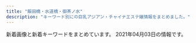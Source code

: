 ```yaml
---
title: "飯田橋・水道橋・御茶ノ水"
description: "キーワード別にの巨乳アジアン・チャイナエステ嬢情報をまとめました。"
---
```


新着画像と新着キーワードをまとめています。
2021年04月03日の情報です。

<DmmAffiliateIns />
<KeywordTable
  shops={
    [
    {
        "station": "\u5c0f\u5ddd\u753a\u99c5B4",
        "name": "\u30a2\u30ed\u30de\u30e9\u30c3\u30ad\u30fc",
        "url": "http://aromalucky.xyz/",
        "img_links": [
            "http://aromalucky.xyz/wp-content/uploads/2019/05/01_02.png",
            "https://i2.wp.com/aromalucky.xyz/wp-content/uploads/2017/12/02.jpg",
            "https://i0.wp.com/aromalucky.xyz/wp-content/uploads/2019/05/02.png",
            "https://i2.wp.com/aromalucky.xyz/wp-content/uploads/2019/04/12.jpg",
            "https://i0.wp.com/aromalucky.xyz/wp-content/uploads/2017/12/05-1.jpg",
            "https://i2.wp.com/aromalucky.xyz/wp-content/uploads/2017/12/08.jpg",
            "https://i2.wp.com/aromalucky.xyz/wp-content/uploads/2017/12/03-1.jpg",
            "https://i2.wp.com/aromalucky.xyz/wp-content/uploads/2019/04/14.jpg",
            "https://i0.wp.com/aromalucky.xyz/wp-content/uploads/2019/05/15.jpg",
            "https://i0.wp.com/aromalucky.xyz/wp-content/uploads/2019/04/13.jpg",
            "https://i2.wp.com/aromalucky.xyz/wp-content/uploads/2019/05/03.png",
            "https://i1.wp.com/aromalucky.xyz/wp-content/uploads/2019/05/16.jpg",
            "https://i1.wp.com/aromalucky.xyz/wp-content/uploads/2017/12/04-1.jpg",
            "https://i2.wp.com/aromalucky.xyz/wp-content/uploads/2020/09/21.jpg",
            "https://i1.wp.com/aromalucky.xyz/wp-content/uploads/2019/10/20.jpg"
        ],
        "keywords": {}
    },
    {
        "url": "http://rapisu.tokyo/",
        "keywords": {
            "C": 7
        },
        "station": "\u795e\u4fdd\u753a\u99c5A7\u51fa\u53e3",
        "name": "\u30e9\u30d4\u30b9",
        "img_links": [
            "http://rapisu.tokyo/images/mobile.png",
            "http://rapisu.tokyo/images/top.png",
            "http://rapisu.tokyo/images/zi_staff.png",
            "http://rapisu.tokyo/images/mika.jpg",
            "http://rapisu.tokyo/images/flash.jpg",
            "http://rapisu.tokyo/images/tiao.png",
            "http://rapisu.tokyo/images/flash1.jpg",
            "http://rapisu.tokyo/images/meihui.jpg",
            "http://rapisu.tokyo/images/r1.jpg",
            "http://rapisu.tokyo/images/r3.jpg",
            "http://rapisu.tokyo/images/r2.jpg",
            "http://rapisu.tokyo/images/g0.jpg",
            "http://rapisu.tokyo/images/end.png"
        ]
    },
    {
        "station": "\u5c0f\u5ddd\u753a\u99c5B5\u51fa\u53e3",
        "keywords": {},
        "url": "https://izumi-esthe.tokyo/",
        "img_links": [],
        "name": "\u7652\u3057\u306e\u6cc9"
    },
    {
        "name": "Lime",
        "img_links": [
            "http://sln-relax.com/img/ttl_tnew.jpg",
            "http://sln-relax.com/scdl/staff/10021.jpg",
            "http://sln-relax.com/pic/topimg3.jpg",
            "http://sln-relax.com/pic/topimg1.jpg",
            "http://sln-relax.com/img/ttl_staff.png",
            "http://sln-relax.com/i/files/homeimg.jpg",
            "http://sln-relax.com/i/files/girl01.jpg",
            "http://sln-relax.com/scdl/staff/10061.jpg",
            "http://sln-relax.com/pic/topimg2.jpg",
            "http://sln-relax.com/scdl/staff/10041.jpg",
            "http://sln-relax.com/img/att.jpg",
            "http://sln-relax.com/pic/head.png",
            "http://sln-relax.com/scdl/staff/10051.jpg",
            "http://sln-relax.com/scdl/staff/10011.jpg",
            "http://sln-relax.com/img/ttl_concept.jpg",
            "http://sln-relax.com/scdl/staff/10031.jpg",
            "http://sln-relax.com/scdl/staff/10081.jpg",
            "http://sln-relax.com/img/ttl_mobile.jpg",
            "http://sln-relax.com/scdl/staff/10071.jpg",
            "http://sln-relax.com/i/files/girl02.jpg",
            "http://sln-relax.com/img/ttl_rec.jpg"
        ],
        "url": "http://sln-relax.com/",
        "keywords": {
            "C": 17
        },
        "station": "JR\u6c34\u9053\u6a4b\u99c5\u897f\u53e3"
    },
    {
        "img_links": [
            "https://suidobashi-mensesthe.com/icon/facebook.png",
            "https://suidobashi-mensesthe.com/staff/3.jpg",
            "https://suidobashi-mensesthe.com/staff/yui-s2.jpg",
            "https://suidobashi-mensesthe.com/room/5-l.jpg",
            "https://suidobashi-mensesthe.com/staff/midori-s1.jpg",
            "https://suidobashi-mensesthe.com/staff/yui-l1.jpg",
            "https://suidobashi-mensesthe.com/staff/yui-l2.jpg",
            "https://suidobashi-mensesthe.com/images/main1.jpg",
            "https://suidobashi-mensesthe.com/room/esthe3.jpg",
            "https://suidobashi-mensesthe.com/staff/yui-s1.jpg",
            "https://suidobashi-mensesthe.com/staff/midori-l2.jpg",
            "https://suidobashi-mensesthe.com/staff/0.jpg",
            "https://suidobashi-mensesthe.com/icon/twitter.png",
            "https://suidobashi-mensesthe.com/room/6-s.jpg",
            "https://suidobashi-mensesthe.com/room/3-s.jpg",
            "https://suidobashi-mensesthe.com/room/2-l.jpg",
            "https://suidobashi-mensesthe.com/room/3-l.jpg",
            "https://suidobashi-mensesthe.com/staff/yui-l3.jpg",
            "https://suidobashi-mensesthe.com/room/2-s.jpg",
            "https://suidobashi-mensesthe.com/images/covit19.jpg",
            "https://suidobashi-mensesthe.com/staff/midori-l3.jpg",
            "https://suidobashi-mensesthe.com/staff/6.jpg",
            "https://suidobashi-mensesthe.com/staff/midori-l1.jpg",
            "https://suidobashi-mensesthe.com/images/qrcode.png",
            "https://suidobashi-mensesthe.com/icon/line.png",
            "https://suidobashi-mensesthe.com/room/esthe2.jpg",
            "https://suidobashi-mensesthe.com/images/prin-video2.jpg",
            "https://suidobashi-mensesthe.com/room/4-s.jpg",
            "https://suidobashi-mensesthe.com/staff/midori-s3.jpg",
            "https://suidobashi-mensesthe.com/icon/google_plus.png",
            "https://suidobashi-mensesthe.com/staff/4.jpg",
            "https://suidobashi-mensesthe.com/button/staff.png",
            "https://suidobashi-mensesthe.com/images/main-sp.jpg",
            "https://suidobashi-mensesthe.com/images/clear.png",
            "https://suidobashi-mensesthe.com/images/footer-l.png",
            "https://suidobashi-mensesthe.com/button/blog.png",
            "https://suidobashi-mensesthe.com/staff/2.jpg",
            "https://suidobashi-mensesthe.com/room/6-l.jpg",
            "https://suidobashi-mensesthe.com/staff/yui-s3.jpg",
            "https://suidobashi-mensesthe.com/room/4-l.jpg",
            "https://suidobashi-mensesthe.com/room/1-s.jpg",
            "https://suidobashi-mensesthe.com/images/flower.png",
            "https://suidobashi-mensesthe.com/button/home.png",
            "https://suidobashi-mensesthe.com/room/esthe1.jpg",
            "https://suidobashi-mensesthe.com/staff/5.jpg",
            "https://suidobashi-mensesthe.com/room/5-s.jpg",
            "https://suidobashi-mensesthe.com/staff/midori-s2.jpg",
            "https://suidobashi-mensesthe.com/staff/1.jpg",
            "https://suidobashi-mensesthe.com/room/1-l.jpg",
            "https://suidobashi-mensesthe.com/images/header3.png",
            "https://suidobashi-mensesthe.com/images/footer-r.png"
        ],
        "name": "\u30d7\u30ea\u30f3",
        "station": "JR\u6c34\u9053\u6a4b\u99c5\u897f\u53e3",
        "url": "https://suidobashi-mensesthe.com/",
        "keywords": {}
    },
    {
        "url": "https://kira.uouono.com/",
        "name": "\u30ad\u30e9\u30e9",
        "keywords": {},
        "station": "\u795e\u4fdd\u753a\u99c5A1\u51fa\u53e3",
        "img_links": []
    },
    {
        "station": "JR\u6c34\u9053\u6a4b\u99c5\u897f\u53e3",
        "img_links": [
            "http://yu.xyz.mn/images/ac2.jpg",
            "http://yu.xyz.mn/images/s_news.jpg",
            "http://yu.xyz.mn/images/ac4.jpg",
            "http://yu.xyz.mn/images/ac5.jpg",
            "http://yu.xyz.mn/photos/sites/91/2019/12/2019122901424384.jpg",
            "http://yu.xyz.mn/photos/sites/91/2021/01/2021012205451889.jpg",
            "http://yu.xyz.mn/images/mobile.jpg",
            "http://yu.xyz.mn/images/s_staff.jpg",
            "http://yu.xyz.mn/images/ac1.jpg",
            "http://yu.xyz.mn/images/top.jpg",
            "http://yu.xyz.mn/images/s_shedule.jpg",
            "http://yu.xyz.mn/images/room2.jpg",
            "http://yu.xyz.mn/photos/sites/91/2019/12/2019122702252767.jpg",
            "http://yu.xyz.mn/images/ac3.jpg",
            "http://yu.xyz.mn/photos/sites/91/2019/12/2019122702252691.jpg",
            "http://yu.xyz.mn/images/room1.jpg",
            "http://yu.xyz.mn/images/room4.jpg",
            "http://yu.xyz.mn/photos/sites/91/2020/02/2020022305370017.jpg",
            "http://yu.xyz.mn/images/ac6.jpg",
            "http://yu.xyz.mn/images/room3.jpg",
            "http://yu.xyz.mn/photos/sites/91/2020/04/2020040807282190.jpg"
        ],
        "keywords": {
            "87": 7,
            "84": 7,
            "85": 21,
            "86": 7,
            "D": 35,
            "C": 20
        },
        "url": "http://yu.xyz.mn/",
        "name": "\u60a0 \u3086\u3046"
    },
    {
        "img_links": [
            "http://jinbocho.xyz/images/yuki.jpg",
            "http://jinbocho.xyz/images/zi.png",
            "http://jinbocho.xyz/images/miki.jpg",
            "http://jinbocho.xyz/images/r3.jpg",
            "http://jinbocho.xyz/images/r2.jpg",
            "http://jinbocho.xyz/images/gr.jpg",
            "http://jinbocho.xyz/images/gb01.png",
            "http://jinbocho.xyz/images/a1.jpg",
            "http://jinbocho.xyz/images/g0.jpg",
            "http://jinbocho.xyz/images/yuk.jpg",
            "http://jinbocho.xyz/images/a2.jpg",
            "http://jinbocho.xyz/images/a3.jpg",
            "http://jinbocho.xyz/images/s_staff.png",
            "http://jinbocho.xyz/images/new-tit3.png",
            "http://jinbocho.xyz/images/r6.jpg",
            "http://jinbocho.xyz/images/top1.jpg",
            "http://jinbocho.xyz/images/r1.jpg",
            "http://jinbocho.xyz/images/g10.jpg",
            "http://jinbocho.xyz/images/a4.jpg",
            "http://jinbocho.xyz/images/r5.jpg",
            "http://jinbocho.xyz/images/new-tit.png",
            "http://jinbocho.xyz/images/mika.jpg",
            "http://jinbocho.xyz/images/g1.jpg",
            "http://jinbocho.xyz/images/g7.jpg",
            "http://jinbocho.xyz/images/left3.png",
            "http://jinbocho.xyz/images/face.png",
            "http://jinbocho.xyz/images/r4.jpg",
            "http://jinbocho.xyz/images/g9.jpg",
            "http://jinbocho.xyz/images/top2.jpg",
            "http://jinbocho.xyz/images/g2.jpg",
            "http://jinbocho.xyz/images/g8.jpg",
            "http://jinbocho.xyz/images/haru.jpg",
            "http://jinbocho.xyz/images/mobile.png",
            "http://jinbocho.xyz/images/a5.jpg"
        ],
        "name": "\u306f\u306a\u3073",
        "keywords": {},
        "station": "\u795e\u4fdd\u753a\u99c5A5\u51fa\u53e3",
        "url": "http://jinbocho.xyz/"
    },
    {
        "url": "http://venus.tyo.cm/",
        "name": "\u30d3\u30fc\u30ca\u30b9",
        "img_links": [
            "http://venus.tyo.cm/images/top.png",
            "http://venus.tyo.cm/photos/sites/40/2020/08/2020083109075685.jpeg",
            "http://venus.tyo.cm/photos/sites/40/2020/08/2020083109075912.jpeg",
            "http://venus.tyo.cm/images/room3.jpg",
            "http://venus.tyo.cm/photos/sites/40/2020/08/2020083109075784.jpeg",
            "http://venus.tyo.cm/photos/sites/40/2020/08/2020083109075781.jpeg",
            "http://venus.tyo.cm/images/room2.jpg",
            "http://venus.tyo.cm/photos/sites/40/2020/10/202010021052282.jpeg",
            "http://venus.tyo.cm/images/room4.jpg",
            "http://venus.tyo.cm/images/spmainimg.jpg",
            "http://venus.tyo.cm/images/mainimg.jpg",
            "http://venus.tyo.cm/images/room6.jpg",
            "http://venus.tyo.cm/photos/sites/40/2020/08/2020083109075883.jpeg",
            "http://venus.tyo.cm/photos/sites/40/2020/09/2020091012404045.jpeg",
            "http://venus.tyo.cm/images/pagetop.png",
            "http://venus.tyo.cm/photos/sites/40/2020/08/2020083109075848.jpeg",
            "http://venus.tyo.cm/images/room1.jpg",
            "http://venus.tyo.cm/photos/sites/40/2020/09/2020090907201289.jpeg",
            "http://venus.tyo.cm/photos/sites/40/2020/08/2020083109075581.jpeg",
            "http://venus.tyo.cm/images/room5.jpg",
            "http://venus.tyo.cm/photos/sites/40/2020/09/2020090907201348.jpeg"
        ],
        "keywords": {
            "E": 4,
            "84": 4,
            "83": 8,
            "89": 6,
            "88": 4,
            "F": 6,
            "D": 18,
            "85": 6
        },
        "station": "JR\u6c34\u9053\u6a4b\u99c5\u6771\u53e3"
    },
    {
        "name": "\u307f\u3055\u304d",
        "img_links": [
            "http://yiluioszn.xyz/uploads/210310/1-2103101A442A7.jpg",
            "http://yiluioszn.xyz/templets/default/style/images/s_news.png",
            "http://yiluioszn.xyz/uploads/210310/1-2103101A42J48.jpg",
            "http://yiluioszn.xyz/templets/default/style/images/s_pick.png",
            "http://yiluioszn.xyz/uploads/210325/1-2103251PU0136.jpg",
            "http://yiluioszn.xyz/templets/default/style/images/top.png",
            "http://yiluioszn.xyz/templets/default/style/images/room1.jpg",
            "http://yiluioszn.xyz/uploads/210303/1-210303160206320.jpg",
            "http://yiluioszn.xyz/uploads/210310/1-2103101A3543R.jpg",
            "http://yiluioszn.xyz/templets/default/style/images/girl-z1.jpg",
            "http://yiluioszn.xyz/uploads/210310/1-2103101A92K03.jpg",
            "http://yiluioszn.xyz/templets/default/style/images/room3.jpg",
            "http://yiluioszn.xyz/templets/default/style/images/girl-z2.jpg",
            "http://yiluioszn.xyz/templets/default/style/images/s_service.png",
            "http://yiluioszn.xyz/templets/default/style/images/room4.jpg",
            "http://yiluioszn.xyz/templets/default/style/images/room2.jpg",
            "http://yiluioszn.xyz/templets/default/style/images/s_staff.png"
        ],
        "keywords": {
            "C": 12,
            "85": 3,
            "86": 2,
            "D": 4
        },
        "station": "JR\u6c34\u9053\u6a4b\u99c5\u6771\u53e3",
        "url": "http://yiluioszn.xyz/"
    },
    {
        "station": "\u725b\u8fbc\u795e\u697d\u5742\u99c5A2\u51fa\u53e3",
        "img_links": [
            "https://raku-relax.tokyo/wp-content/uploads/2021/01/1211rakura.jpg",
            "https://raku-relax.tokyo/wp-content/uploads/2018/12/satfuygihoj.jpg",
            "https://raku-relax.tokyo/wp-content/themes/este/img/top-img02.png",
            "https://raku-relax.tokyo/wp-content/themes/este/img/1.jpg",
            "https://raku-relax.tokyo/wp-content/themes/este/img/3.jpg",
            "https://raku-relax.tokyo/wp-content/themes/este/img/tel03.png",
            "https://raku-relax.tokyo/wp-content/themes/este/img/2.jpg",
            "https://raku-relax.tokyo/wp-content/themes/este/img/tel02.png",
            "https://raku-relax.tokyo/wp-content/uploads/2020/04/siuaytfsa.jpg",
            "https://raku-relax.tokyo/wp-content/themes/este/img/4.jpg",
            "https://raku-relax.tokyo/wp-content/themes/este/img/tel.png",
            "https://raku-relax.tokyo/wp-content/uploads/2020/01/y45a121.jpg",
            "https://raku-relax.tokyo/wp-content/themes/este/img/top-img03.png",
            "https://raku-relax.tokyo/wp-content/themes/este/img/top-img04.png",
            "https://raku-relax.tokyo/wp-content/themes/este/img/top-img01.png",
            "https://raku-relax.tokyo/wp-content/themes/este/img/tel_footer.png",
            "https://raku-relax.tokyo/wp-content/uploads/2020/01/897sarakura.jpg",
            "https://raku-relax.tokyo/wp-content/uploads/2020/11/oiuarakura.jpg",
            "https://raku-relax.tokyo/wp-content/uploads/2020/10/28917rakura.jpg",
            "https://raku-relax.tokyo/wp-content/uploads/2018/12/4567rakura.jpg",
            "https://raku-relax.tokyo/wp-content/uploads/2020/10/ertyurakura.jpg",
            "https://raku-relax.tokyo/wp-content/uploads/2020/11/9897621rakura.jpg",
            "https://raku-relax.tokyo/wp-content/themes/este/img/top-img05.png",
            "https://raku-relax.tokyo/wp-content/uploads/2020/04/1234sertdyf.jpg",
            "https://raku-relax.tokyo/wp-content/themes/este/img/tel_header.png"
        ],
        "name": "\u697d\u697d",
        "url": "https://raku-relax.tokyo/",
        "keywords": {
            "D": 10,
            "E": 6,
            "C": 20
        }
    }
]
}
/>
<DmmAffiliateScript />
